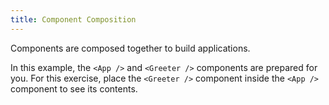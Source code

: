 ```yaml
---
title: Component Composition
---
```


Components are composed together to build applications.

In this example, the `<App />` and `<Greeter />` components are prepared for you. For this exercise, place the `<Greeter />` component inside the `<App />` component to see its contents.
